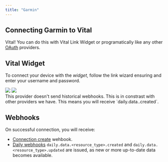 ```yaml
---
title: "Garmin"
---
```


## Connecting Garmin to Vital

Vital! You can do this with Vital Link Widget or programatically like any other [OAuth](/api-reference/link/link-oauth-provider) providers.

## Vital Widget

To connect your device with the _widget_, follow the link wizard ensuring and enter your username and password.

<Frame>
  <img
    src="/img/garmin_link_search.jpg"
    className="w-2/5 h-2/5 block mx-auto"
  />
  <img src="/img/garmin_connect.jpg" className="w-2/5 h-2/5 block mx-auto" />
</Frame>

<br />

<Warning>
  This provider doesn't send historical webhooks. This is in constrast with
  other providers we have. This means you will receive `daily.data.<resource_type>.created`.
</Warning>

## Webhooks

On successful connection, you will receive:

- [Connection create](/webhooks/data_flow#connection-created) wehbook.
- [Daily webhooks](/webhooks/data_flow#daily-data-flow) `daily.data.<resource_type>.created` and `daily.data.<resource_type>.updated` are issued, as new or more up-to-date data becomes available.
